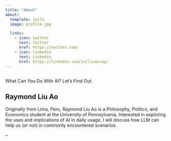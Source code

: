 ```yaml
---
title: "About"
about:
  template: jolla
  image: profile.jpg

  links:
    - icon: twitter
      text: Twitter
      href: https://twitter.com/
    - icon: linkedin
      text: Linkedin
      href: https://linkedin.com/in/liuaoray/
---
```


##  

What Can You Do With AI? Let's Find Out. 


## Raymond Liu Ao

Originally from Lima, Peru, Raymond Liu Ao is a Philosophy, Politics, and Economics student at the University of Pennsylvania. Interested in exploring the uses and implications of AI in daily usage, I will discuss how LLM can help us (or not) in commonly encountered scenarios. 

--
